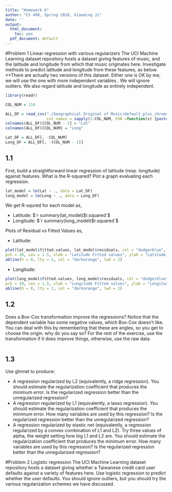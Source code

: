```yaml
---
title: "Homework 6"
author: "CS 498, Spring 2018, Xiaoming Ji"
date: ''
output:
  html_document:
    toc: yes
  pdf_document: default
---
```



#Problem 1
Linear regression with various regularizers The UCI Machine Learning dataset repository hosts a dataset giving features of music, and the latitude and longitude from which that music originates here. Investigate methods to predict latitude and longitude from these features, as below. **There are actually two versions of this dataset. Either one is OK by me, we will use the one with more independent variables . We will ignore outliers. We also regard latitude and longitude as entirely independent.

```r
library(readr)

COL_NUM = 118

ALL_DF = read_csv("./Geographical Original of Music/default_plus_chromatic_features_1059_tracks.txt", 
                  col_names = sapply(1:COL_NUM, FUN =function(x) {paste("F", x, sep = "")}))
colnames(ALL_DF)[COL_NUM - 1] = "Lat"
colnames(ALL_DF)[COL_NUM] = "Long"

Lat_DF = ALL_DF[, -COL_NUM]
Long_DF = ALL_DF[, -(COL_NUM - 1)]
```

## 1.1
First, build a straightforward linear regression of latitude (resp. longitude) against features. What is the R-squared? Plot a graph evaluating each regression.

```r
lat_model = lm(Lat ~ ., data = Lat_DF)
long_model = lm(Long ~ ., data = Long_DF)
```

We get R-squred for each model as,

- Latitude: $`r summary(lat_model)$r.squared`$
- Longitude: $`r summary(long_model)$r.squared`$

Plots of Residual vs Fitted Values as,

- Latitude:
```r
plot(lat_model$fitted.values, lat_model$residuals, col = "dodgerblue",
pch = 20, cex = 1.5, xlab = "Latitude Fitted values", ylab = "Latitude Residuals")
abline(h = 0, lty = 2, col = "darkorange", lwd = 2)
```
- Longitude:
```r
plot(long_model$fitted.values, long_model$residuals, col = "dodgerblue",
pch = 20, cex = 1.5, xlab = "Longitude Fitted values", ylab = "Longitude Residuals")
abline(h = 0, lty = 2, col = "darkorange", lwd = 2)
```

## 1.2
Does a Box-Cox transformation improve the regressions? Notice that the dependent variable has some negative values, which Box-Cox doesn't like. You can deal with this by remembering that these are angles, so you get to choose the origin. why do you say so? For the rest of the exercise, use the transformation if it does improve things, otherwise, use the raw data.

```r

```


## 1.3
Use glmnet to produce:

- A regression regularized by L2 (equivalently, a ridge regression). You should estimate the regularization coefficient that produces the minimum error. Is the regularized regression better than the unregularized regression?
- A regression regularized by L1 (equivalently, a lasso regression). You should estimate the regularization coefficient that produces the minimum error. How many variables are used by this regression? Is the regularized regression better than the unregularized regression?
- A regression regularized by elastic net (equivalently, a regression regularized by a convex combination of L1 and L2). Try three values of alpha, the weight setting how big L1 and L2 are. You should estimate the regularization coefficient that produces the minimum error. How many variables are used by this regression? Is the regularized regression better than the unregularized regression?


#Problem 2
Logistic regression The UCI Machine Learning dataset repository hosts a dataset giving whether a Taiwanese credit card user defaults against a variety of features here. Use logistic regression to predict whether the user defaults. You should ignore outliers, but you should try the various regularization schemes we have discussed.

